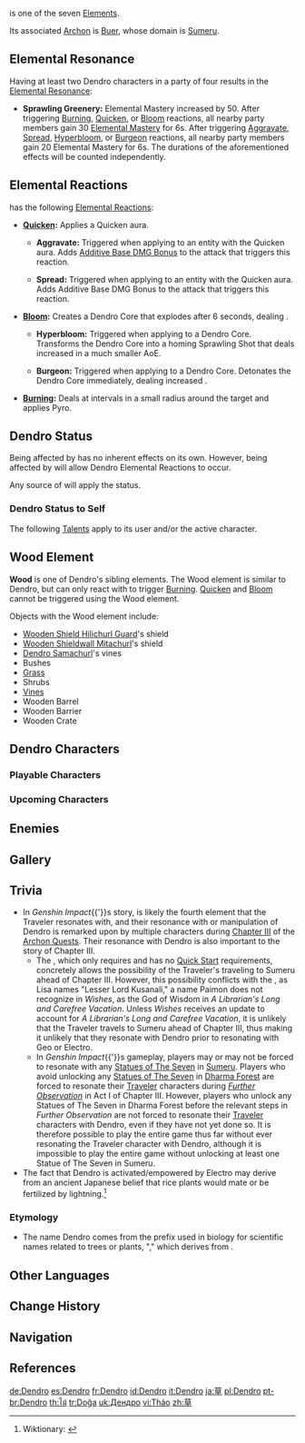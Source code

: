 {{Element Infobox
|region       = Sumeru
|archon       = Buer
|oculus       = Dendroculus
|gem          = Nagadus Emerald
|status       = Dendro
|reaction     = Electro, Hydro, Pyro
}}
'''{{Dendro}}''' is one of the seven [[Elements]].

Its associated [[Archon]] is [[Lesser Lord Kusanali|Buer]], whose domain is [[Sumeru]].

==Elemental Resonance==
Having at least two Dendro characters in a party of four results in the [[Elemental Resonance]]:
*'''Sprawling Greenery:''' Elemental Mastery increased by 50. After triggering [[Burning]], [[Quicken]], or [[Bloom]] reactions, all nearby party members gain 30 [[Elemental Mastery]] for 6s. After triggering [[Aggravate]], [[Spread]], [[Hyperbloom]], or [[Burgeon]] reactions, all nearby party members gain 20 Elemental Mastery for 6s. The durations of the aforementioned effects will be counted independently.

==Elemental Reactions==
{{Dendro}} has the following [[Elemental Reactions]]:

* {{Icon/Element|Electro}} '''[[Quicken]]:''' Applies a Quicken aura.
** {{Icon/Element|Electro}} '''Aggravate:''' Triggered when applying {{Electro}} to an entity with the Quicken aura. Adds [[Additive Base DMG Bonus]] to the attack that triggers this reaction.
** {{Icon/Element|Dendro}} '''Spread:''' Triggered when applying {{Dendro}} to an entity with the Quicken aura. Adds Additive Base DMG Bonus to the attack that triggers this reaction.
* {{Icon/Element|Hydro}} '''[[Bloom]]:''' Creates a Dendro Core that explodes after 6 seconds, dealing {{Color|Dendro DMG}}.
** {{Icon/Element|Electro}} '''Hyperbloom:''' Triggered when applying {{Electro}} to a Dendro Core. Transforms the Dendro Core into a homing Sprawling Shot that deals increased {{Color|Dendro DMG}} in a much smaller AoE.
** {{Icon/Element|Pyro}} '''Burgeon:''' Triggered when applying {{Pyro}} to a Dendro Core. Detonates the Dendro Core immediately, dealing increased {{Color|Dendro DMG}}.
* {{Icon/Element|Pyro}} '''[[Burning]]:''' Deals {{Color|Pyro DMG}} at intervals in a small radius around the target and applies Pyro.

==Dendro Status==
Being affected by {{Dendro}} has no inherent effects on its own. However, being affected by {{Dendro}} will allow Dendro Elemental Reactions to occur.

Any source of {{Color|Dendro DMG}} will apply the {{Dendro}} status.

===Dendro Status to Self===
The following [[Talents]] apply {{Dendro}} to its user and/or the active character.
{{Talents by Category Table|Dendro Status to Self Talents}}

==Wood Element==
'''Wood''' is one of Dendro's sibling elements. The Wood element is similar to Dendro, but can only react with {{Pyro}} to trigger [[Burning]]. [[Quicken]] and [[Bloom]] cannot be triggered using the Wood element.

Objects with the Wood element include:

* [[Wooden Shield Hilichurl Guard]]'s shield
* [[Wooden Shieldwall Mitachurl]]'s shield
* [[Dendro Samachurl]]'s vines
* Bushes
* [[Grass]]
* Shrubs
* [[Dendro Vines|Vines]]
* Wooden Barrel
* Wooden Barrier
* Wooden Crate

==Dendro Characters==
===Playable Characters===
{{Characters by Category Table|Playable Characters&Dendro Characters|noelement=1}}

===Upcoming Characters===
{{Characters by Category Table|Upcoming Characters&Dendro Characters|noelement=1|nomodel=1}}

==Enemies==
{{Enemies by Category List|header=1}}

==Gallery==
{{Preview
|file1=Status Dendro Player 2
|caption1=A character affected by Dendro from [[Dendro Samachurl]]s

|file2=Status Dendro Player 1
|caption2=A character affected by a poison status from [[Large Dendro Slime]]s
}}

==Trivia==
* In ''Genshin Impact''{{'}}s story, {{Dendro}} is likely the fourth element that the Traveler resonates with, and their resonance with or manipulation of Dendro is remarked upon by multiple characters during [[Chapter III]] of the [[Archon Quest]]s. Their resonance with Dendro is also important to the story of Chapter III.
** The {{Quest|A Librarian's Long and Carefree Vacation}}, which only requires {{Quest|Song of the Dragon and Freedom}} and has no [[Quick Start]] requirements, concretely allows the possibility of the Traveler's traveling to Sumeru ahead of Chapter III. However, this possibility conflicts with the {{Quest|Wishes (Quest)}}, as Lisa names "Lesser Lord Kusanali," a name Paimon does not recognize in ''Wishes'', as the God of Wisdom in ''A Librarian's Long and Carefree Vacation''. Unless ''Wishes'' receives an update to account for ''A Librarian's Long and Carefree Vacation'', it is unlikely that the Traveler travels to Sumeru ahead of Chapter III, thus making it unlikely that they resonate with Dendro prior to resonating with Geo or Electro.
** In ''Genshin Impact''{{'}}s gameplay, players may or may not be forced to resonate with any [[Statues of The Seven]] in [[Sumeru]]. Players who avoid unlocking any [[Statues of The Seven]] in [[Dharma Forest]] are forced to resonate their [[Traveler]] characters during ''[[Further Observation]]'' in Act I of Chapter III. However, players who unlock any Statues of The Seven in Dharma Forest before the relevant steps in ''Further Observation'' are not forced to resonate their [[Traveler]] characters with Dendro, even if they have not yet done so. It is therefore possible to play the entire game thus far<!-- as of Version 3.1 --> without ever resonating the Traveler character with Dendro, although it is impossible to play the entire game without unlocking at least one Statue of The Seven in Sumeru.
*The fact that Dendro is activated/empowered by Electro may derive from an ancient Japanese belief that rice plants would mate or be fertilized by lightning.<ref>Wiktionary: {{ja|{{wt|稲妻}}}}</ref>

===Etymology===
* The name Dendro comes from the prefix used in biology for scientific names related to trees or plants, "{{wt|dendr-|dendro-|English}}," which derives from {{Lang|the Ancient Greek word for tree|grc=δένδρον|grc_rm=déndron}}.

==Other Languages==
{{Other Languages
|en      = Dendro
|zhs     = 草
|zhs_rm  = Cǎo
|zht     = 草
|zht_rm  = Cǎo
|zh_tl   = Grass
|ja      = 草
|ja_rm   = Kusa
|ja_tl   = Grass
|ko      = 풀
|ko_tl   = Grass
|es      = Dendro
|fr      = Dendro
|ru      = Дендро
|th      = ไม้
|th_rm   = Mai
|th_tl   = Wood
|vi      = {{tt|Thảo|草}}
|vi_tl   = Grass
|de      = Dendro
|id      = Dendro
|pt      = Dendro
|tr      = Doğa
|tr_tl   = Nature
|it      = Dendro
}}

==Change History==
{{Change History|1.0}}

==Navigation==
{{Element Navbox}}

==References==
{{Reflist}}

[[de:Dendro]]
[[es:Dendro]]
[[fr:Dendro]]
[[id:Dendro]]
[[it:Dendro]]
[[ja:草]]
[[pl:Dendro]]
[[pt-br:Dendro]]
[[th:ไม้]]
[[tr:Doğa]]
[[uk:Дендро]]
[[vi:Thảo]]
[[zh:草]]